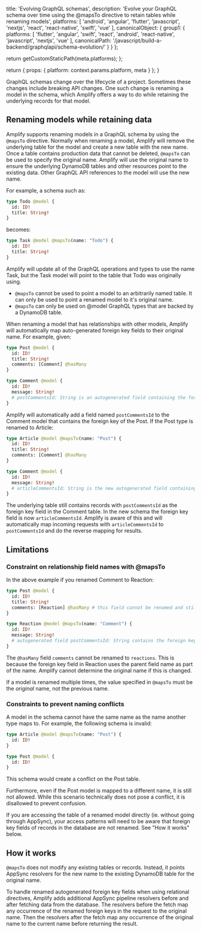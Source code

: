                   
  title: 'Evolving GraphQL schemas',
  description: 'Evolve your GraphQL schema over time using the @mapsTo directive to retain tables while renaming models',
  platforms: [
    'android',
    'angular',
    'flutter',
    'javascript',
    'nextjs',
    'react',
    'react-native',
    'swift',
    'vue'
  ],
  canonicalObject: {
    group1: {
      platforms: [
        'flutter',
        'angular',
        'swift',
        'react',
        'android',
        'react-native',
        'javascript',
        'nextjs',
        'vue'
      ],
      canonicalPath: '/javascript/build-a-backend/graphqlapi/schema-evolution/'
    }
  }
};

  return getCustomStaticPath(meta.platforms);
};

  return {
    props: {
      platform: context.params.platform,
      meta
    }
  };
}
          

GraphQL schemas change over the lifecycle of a project. Sometimes these changes include breaking API changes. One such change is renaming a model in the schema, which Amplify offers a way to do while retaining the underlying records for that model.

## Renaming models while retaining data

Amplify supports renaming models in a GraphQL schema by using the `@mapsTo` directive. 
Normally when renaming a model, Amplify will remove the underlying table for the model and create a new table with the new name. Once a table contains production data that cannot be deleted, `@mapsTo` can be used to specify the original name. Amplify will use the original name to ensure the underlying DynamoDB tables and other resources point to the existing data.
Other GraphQL API references to the model will use the new name.

For example, a schema such as:
```graphql
type Todo @model {
  id: ID!
  title: String!
}
```
becomes:
```graphql
type Task @model @mapsTo(name: "Todo") {
  id: ID!
  title: String!
}
```
Amplify will update all of the GraphQL operations and types to use the name Task, but the Task model will point to the table that Todo was originally using.

<Callout>

- `@mapsTo` cannot be used to point a model to an arbitrarily named table. It can only be used to point a renamed model to it's original name.
- `@mapsTo` can only be used on @model GraphQL types that are backed by a DynamoDB table.

</Callout>

When renaming a model that has relationships with other models, Amplify will automatically map auto-generated foreign key fields to their original name. For example, given:

```graphql
type Post @model {
  id: ID!
  title: String!
  comments: [Comment] @hasMany
}

type Comment @model {
  id: ID!
  message: String!
  # postCommentsId: String is an autogenerated field containing the foreign key
}
```
Amplify will automatically add a field named `postCommentsId` to the Comment model that contains the foreign key of the Post. If the Post type is renamed to Article:

```graphql
type Article @model @mapsTo(name: "Post") {
  id: ID!
  title: String!
  comments: [Comment] @hasMany
}

type Comment @model {
  id: ID!
  message: String!
  # articleCommentsId: String is the new autogenerated field containing the foreign key
}
```
The underlying table still contains records with `postCommentsId` as the foreign key field in the Comment table. In the new schema the foreign key field is now `articleCommentsId`.
Amplify is aware of this and will automatically map incoming requests with `articleCommentsId` to `postCommentsId` and do the reverse mapping for results.

## Limitations 

### Constraint on relationship field names with @mapsTo

In the above example if you renamed Comment to Reaction:
```graphql
type Post @model {
  id: ID!
  title: String!
  comments: [Reaction] @hasMany # this field cannot be renamed and still access existing relationship data
}

type Reaction @model @mapsTo(name: "Comment") {
  id: ID!
  message: String!
  # autogenerated field postCommentsId: String contains the foreign key
}
```
The `@hasMany` field `comments` cannot be renamed to `reactions`. This is because the foreign key field in Reaction uses the parent field name as part of the name. Amplify cannot determine the original name if this is changed.

If a model is renamed multiple times, the value specified in `@mapsTo` must be the _original_ name, not the previous name.

### Constraints to prevent naming conflicts

A model in the schema cannot have the same name as the name another type maps to. For example, the following schema is invalid:
```graphql
type Article @model @mapsTo(name: "Post") {
  id: ID!
}

type Post @model {
  id: ID!
}
```
This schema would create a conflict on the Post table.

Furthermore, even if the Post model is mapped to a different name, it is still not allowed. While this scenario technically does not pose a conflict, it is disallowed to prevent confusion.

If you are accessing the table of a renamed model directly (ie. without going through AppSync), your access patterns will need to be aware that foreign key fields of records in the database are not renamed. See "How it works" below.

## How it works
`@mapsTo` does not modify any existing tables or records. Instead, it points AppSync resolvers for the new name to the existing DynamoDB table for the original name.

To handle renamed autogenerated foreign key fields when using relational directives, Amplify adds additional AppSync pipeline resolvers before and after fetching data from the database.
The resolvers before the fetch map any occurrence of the renamed foreign keys in the request to the original name. Then the resolvers after the fetch map any occurrence of the original name to the current name before returning the result.
